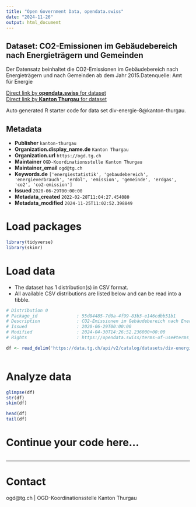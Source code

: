 ```yaml
---
title: "Open Government Data, opendata.swiss"
date: "2024-11-26"
output: html_document
---
```


## Dataset: CO2-Emissionen im Gebäudebereich nach Energieträgern und Gemeinden

Der Datensatz beinhaltet die CO2-Emissionen im Gebäudebereich nach Energieträgern und nach Gemeinden ab dem Jahr 2015.Datenquelle: Amt für Energie

[Direct link by **opendata.swiss** for dataset](https://opendata.swiss/de/dataset/co2-emissionen-im-gebaudebereich-nach-energietragern-und-gemeinden)<br>
[Direct link by **Kanton Thurgau** for dataset](https://data.tg.ch/explore/dataset/div-energie-8/)

Auto generated R starter code for data set div-energie-8@kanton-thurgau.

## Metadata

- **Publisher** `kanton-thurgau`
- **Organization.display_name.de** `Kanton Thurgau`
- **Organization.url** `https://ogd.tg.ch`
- **Maintainer** `OGD-Koordinationsstelle Kanton Thurgau`
- **Maintainer_email** `ogd@tg.ch`
- **Keywords.de** `['energiestatistik', 'gebaudebereich', 'energieverbrauch', 'erdol', 'emission', 'gemeinde', 'erdgas', 'co2', 'co2-emission']`
- **Issued** `2020-06-29T00:00:00`
- **Metadata_created** `2022-02-28T11:04:27.454080`
- **Metadata_modified** `2024-11-25T11:02:52.398849`


# Load packages

```r

library(tidyverse)
library(skimr)

```

# Load data

-   The dataset has 1 distribution(s) in CSV format.
-   All available CSV distributions are listed below and can be read into a tibble.

```r

# Distribution 0
# Package_id               : 55d84485-7d0a-4f99-83b3-e146cdbb51b1
# Description              : CO2-Emissionen im Gebäudebereich nach Energieträgern und Gemeinden (csv)
# Issued                   : 2020-06-29T00:00:00
# Modified                 : 2024-04-30T14:26:52.236000+00:00
# Rights                   : https://opendata.swiss/terms-of-use#terms_by

df <- read_delim('https://data.tg.ch/api/v2/catalog/datasets/div-energie-8/exports/csv?use_labels=true')



```

# Analyze data

```r

glimpse(df)
str(df)
skim(df)

head(df)
tail(df)

```

# Continue your code here...

```r

```

------------------------------------------------------------------------

# Contact

ogd@tg.ch | OGD-Koordinationsstelle Kanton Thurgau
